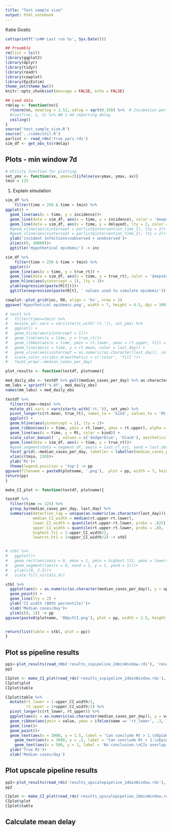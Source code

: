 ```yaml
---
title: "Test sample size"
output: html_notebook
---
```


Katie Gostic

```r
cat(sprintf('\n## Last run %s', Sys.Date()))
```
```r
## Preamble
rm(list = ls())
library(ggplot2)
library(dplyr)
library(tidyr)
library(readr)
library(cowplot)
library(EpiEstim)
theme_set(theme_bw())
knitr::opts_chunk$set(message = FALSE, echo = FALSE)

## Load data
rdelay <- function(nn){
  rlnorm(nn, meanlog = 1.52, sdlog = sqrt(0.39)) %>%  # Incubation period from table 2 of Linton et al.
  #runif(nn, 1, 2) %>% ## 1-4d reporting delay
  ceiling()
}
source('test_sample_size.R')
source('../code/util.R')
parlist <- read_rds('true_pars.rds')
sim_df <- get_obs_ts(rdelay)
```


## Plots - min window 7d

```r
# Utility function for plotting
set_ymx <- function(xx, ymax=2){ifelse(xx>ymax, ymax, xx)}
tmin = 125
```


1. Explain simulation

```r
sim_df %>%
    filter(time < 250 & time > tmin) %>%
ggplot() +
  geom_line(aes(x = time, y = incidence))+
  geom_line(data = sim_df, aes(x = time, y = incidence), color = 'deepskyblue')+
  geom_line(data = sim_df, aes(x = time, y = delayed), lty = 2, color = 'blue3')+
  #geom_vline(aes(xintercept = parlist$intervention_time_1), lty = 2)+ ## Dahsed line where Rt starts to decrease
  #geom_vline(aes(xintercept = parlist$intervention_time_2), lty = 2)+ ## Dahsed line where Rt starts to decrease
  ylab('incident infections\nobserved + unobserved')+
  ylim(c(0, 30000))+
  ggtitle('Hypothetical epidemic') -> inc

sim_df %>%
    filter(time < 250 & time > tmin) %>%
  ggplot()+
  geom_line(aes(x = time, y = true_rt)) +
  geom_line(data = sim_df, aes(x = time, y = true_rt), color = 'deepskyblue') +
  geom_hline(aes(yintercept = 1), lty = 3)+
  ylab(expression(paste(R[t])))+
  ggtitle(expression(paste(R[t], ' values used to simulate epidemic'))) -> R0

cowplot::plot_grid(inc, R0, align = 'hv', nrow = 2)
ggsave('Hypothetical epidemic.png', width = 7, height = 4.5, dpi = 300)
```


```r
# test1 %>%
#   filter(time>=tmin) %>%
#   mutate_at(.vars = vars(starts_with('rt.')), set_ymx) %>%
#   ggplot() +
#   geom_hline(aes(yintercept = 1))+
#   geom_line(aes(x = time, y = true_rt))+
#   geom_ribbon(aes(x = time, ymin = rt.lower, ymax = rt.upper, fill = last_day), alpha = .5)+
#   geom_line(aes(x = time, y = rt.mean, color = last_day)) +
#   geom_vline(aes(xintercept = as.numeric(as.character(last_day)), color = last_day))+
#   scale_color_viridis_d(aesthetics = c('color', 'fill'))+
#   facet_wrap(.~median_cases_per_day)
```

```r
plot_results <- function(testdf, plotname){

med_daily_obs <- testdf %>% pull(median_cases_per_day) %>% as.character %>% as.numeric %>% unique()
mm_labs = sprintf('%.0f', med_daily_obs)
names(mm_labs) = med_daily_obs

testdf %>%
  filter(time>=tmin) %>%
  mutate_at(.vars = vars(starts_with('rt.')), set_ymx) %>%
  pivot_longer(c(rt.mean, true_rt), names_to = 'kind', values_to = 'Rt') %>%
  ggplot() +
  geom_hline(aes(yintercept = 1), lty = 2)+
  geom_ribbon(aes(x = time, ymin = rt.lower, ymax = rt.upper), alpha = .5, fill = 'dodgerblue')+
  geom_line(aes(x = time, y = Rt, color = kind)) +
  scale_color_manual('', values = c('dodgerblue', 'black'), aesthetics = c('color', 'fill'), labels = c('estimate', 'actual'))+
  geom_line(data = sim_df, aes(x = time, y = true_rt))+
  #geom_segment(data = segment_df, aes(x = last_rt_est, xend = last_obs, y = yy, yend = yy, color = last_day))+
  facet_grid(.~median_cases_per_day, labeller = labeller(median_cases_per_day = mm_labs))+
  xlim(c(tmin, 230))+
  ylab('Rt')+
  theme(legend.position = 'top') -> pp
ggsave(filename = paste0(plotname, '.png'),  plot = pp, width = 7, height = 2.5, dpi = 300)
return(pp)
}
```


```r
make_CI_plot <- function(testdf, plotname){

testdf %>%
  filter(time >= 125) %>%
  group_by(median_cases_per_day, last_day) %>%
  summarise(detection_lag = unique(as.numeric(as.character(last_day)))-max(time),
            median_CI_width = median(rt.upper-rt.lower),
            lower_CI_width = quantile(rt.upper-rt.lower, probs = .025),
            upper_CI_width = quantile(rt.upper-rt.lower, probs = .8),
            highest.lt1 = 1-upper_CI_width/2,
            lowerst.ht1 = 1+upper_CI_width/2) -> stbl


# stbl %>%
#   ggplot()+
#   geom_rect(aes(xmin = 0, xmax = 1, ymin = highest.lt1, ymax = lowerst.ht1, fill = median_cases_per_day), alpha = .7)+
#   geom_segment((aes(x = 0, xend = 1, y = 1, yend = 1)))+
#   ylim(c(0, 2.5))+
#   scale_fill_viridis_d()

stbl %>%
  ggplot(aes(x = as.numeric(as.character(median_cases_per_day)), y = upper_CI_width)) +
  geom_point() +
  geom_line(lty = 2) +
  ylab('CI width (80th percentile)')+
  xlab('Median cases/day')+
  ylim(c(0, 1)) -> pp
ggsave(paste0(plotname, '80pctCI.png'), plot = pp, width = 2.5, height = 2.5, dpi = 300)


return(list(table = stbl, plot = pp))
}

```


## Plot ss pipeline results
```r
pp1<-plot_results(read_rds('results_sspipeline_2dminWindow.rds'), 'results_sspipeline_2dwindow')
pp1

CIplot <- make_CI_plot(read_rds('results_sspipeline_2dminWindow.rds'), 'CI_sspipeline_2dwindow')
CIplot$plot
CIplot$table

CIplot$table %>%
  mutate(rt_lower = 1-upper_CI_width/2,
         rt_upper = 1+upper_CI_width/2) %>%
  pivot_longer(c(rt_lower, rt_upper)) %>%
  ggplot(aes(x = as.numeric(as.character(median_cases_per_day)), y = value, group = name))+
  geom_ribbon(aes(ymin = value, ymax = ifelse(name == 'rt_lower', .3, 1.7)), fill = 'gray') +
  geom_line()+
  geom_point()+
  geom_text(aes(x = 3000, y = 1.5, label = 'Can conclude Rt > 1.\nEpidemic is growing.'))+
    geom_text(aes(x = 3000, y = .5, label = 'Can conclude Rt < 1.\nEpidemic is shrinking.'))+
    geom_text(aes(x = 500, y = 1, label = 'No conclusion.\nCIs overlap 1.'))+
  ylab('True Rt')+
  xlab('Median cases/day')
```

## Plot upscale pipeline results
```r
pp2<-plot_results(read_rds('results_upscalepipeline_2dminWindow.rds'), 'results_upscalepipeline_2dwindow')
pp2

CIplot <- make_CI_plot(read_rds('results_upscalepipeline_2dminWindow.rds'), 'CI_upscalepipeline_2dwindow')
CIplot$plot
CIplot$table
```


## Calculate mean delay 



